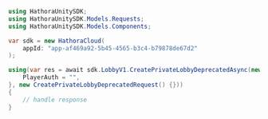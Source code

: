 ```csharp CreatePrivateLobbyDeprecated.cs
using HathoraUnitySDK;
using HathoraUnitySDK.Models.Requests;
using HathoraUnitySDK.Models.Components;

var sdk = new HathoraCloud(
    appId: "app-af469a92-5b45-4565-b3c4-b79878de67d2"
);

using(var res = await sdk.LobbyV1.CreatePrivateLobbyDeprecatedAsync(new CreatePrivateLobbyDeprecatedSecurity() {
    PlayerAuth = "",
}, new CreatePrivateLobbyDeprecatedRequest() {}))
{
    // handle response
}
```
